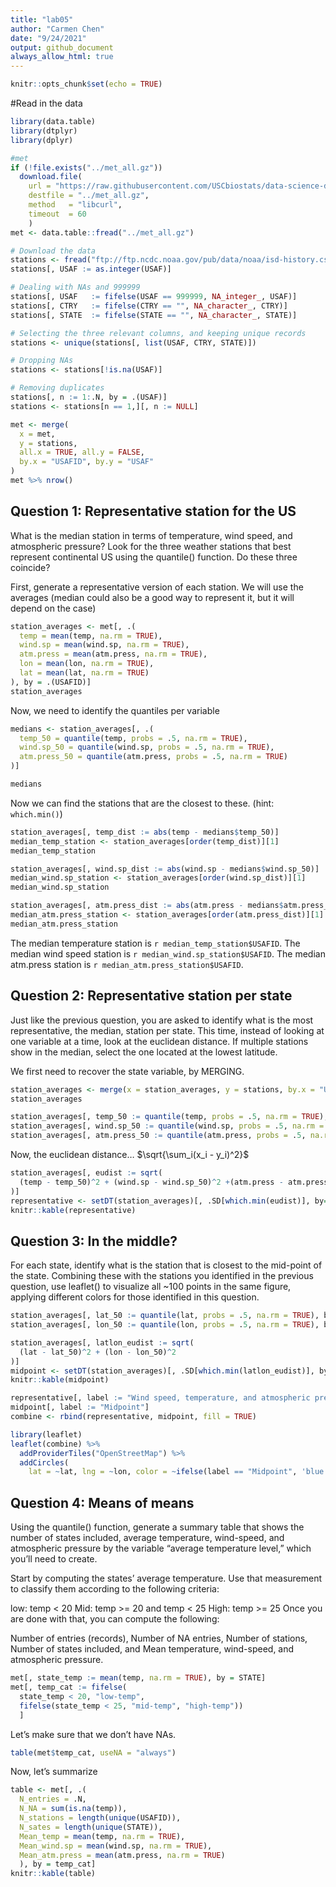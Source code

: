 ```yaml
---
title: "lab05"
author: "Carmen Chen"
date: "9/24/2021"
output: github_document
always_allow_html: true
---
```


```r
knitr::opts_chunk$set(echo = TRUE)
```


#Read in the data

```r
library(data.table)
library(dtplyr)
library(dplyr)
```

```r
#met
if (!file.exists("../met_all.gz"))
  download.file(
    url = "https://raw.githubusercontent.com/USCbiostats/data-science-data/master/02_met/met_all.gz",
    destfile = "../met_all.gz",
    method   = "libcurl",
    timeout  = 60
    )
met <- data.table::fread("../met_all.gz")

# Download the data
stations <- fread("ftp://ftp.ncdc.noaa.gov/pub/data/noaa/isd-history.csv")
stations[, USAF := as.integer(USAF)]

# Dealing with NAs and 999999
stations[, USAF   := fifelse(USAF == 999999, NA_integer_, USAF)]
stations[, CTRY   := fifelse(CTRY == "", NA_character_, CTRY)]
stations[, STATE  := fifelse(STATE == "", NA_character_, STATE)]

# Selecting the three relevant columns, and keeping unique records
stations <- unique(stations[, list(USAF, CTRY, STATE)])

# Dropping NAs
stations <- stations[!is.na(USAF)]

# Removing duplicates
stations[, n := 1:.N, by = .(USAF)]
stations <- stations[n == 1,][, n := NULL]
```

```r
met <- merge(
  x = met,
  y = stations,
  all.x = TRUE, all.y = FALSE,
  by.x = "USAFID", by.y = "USAF"
)
met %>% nrow()
```

## Question 1: Representative station for the US

What is the median station in terms of temperature, wind speed, and atmospheric pressure? Look for the three weather stations that best represent continental US using the quantile() function. Do these three coincide?


First, generate a representative version of each station. We will use the averages (median could also be a good way to represent it, but it will depend on the case)

```r
station_averages <- met[, .(
  temp = mean(temp, na.rm = TRUE),
  wind.sp = mean(wind.sp, na.rm = TRUE),
  atm.press = mean(atm.press, na.rm = TRUE),
  lon = mean(lon, na.rm = TRUE),
  lat = mean(lat, na.rm = TRUE)
), by = .(USAFID)]
station_averages
```

Now, we need to identify the quantiles per variable

```r
medians <- station_averages[, .(
  temp_50 = quantile(temp, probs = .5, na.rm = TRUE),
  wind.sp_50 = quantile(wind.sp, probs = .5, na.rm = TRUE),
  atm.press_50 = quantile(atm.press, probs = .5, na.rm = TRUE)
)]

medians
```
Now we can find the stations that are the closest to these. (hint: `which.min()`)

```r
station_averages[, temp_dist := abs(temp - medians$temp_50)]
median_temp_station <- station_averages[order(temp_dist)][1]
median_temp_station
```
```r
station_averages[, wind.sp_dist := abs(wind.sp - medians$wind.sp_50)]
median_wind.sp_station <- station_averages[order(wind.sp_dist)][1]
median_wind.sp_station
```

```r
station_averages[, atm.press_dist := abs(atm.press - medians$atm.press_50)]
median_atm.press_station <- station_averages[order(atm.press_dist)][1]
median_atm.press_station
```

The median temperature station is `r median_temp_station$USAFID`.
The median wind speed station is `r median_wind.sp_station$USAFID`.
The median atm.press station is `r median_atm.press_station$USAFID`.



## Question 2: Representative station per state

Just like the previous question, you are asked to identify what is the most representative, the median, station per state. This time, instead of looking at one variable at a time, look at the euclidean distance. If multiple stations show in the median, select the one located at the lowest latitude.


We first need to recover the state variable, by MERGING.

```r
station_averages <- merge(x = station_averages, y = stations, by.x = "USAFID", by.y = "USAF", all.x = FALSE, all.y = TRUE)
station_averages
```

```r
station_averages[, temp_50 := quantile(temp, probs = .5, na.rm = TRUE), by = STATE ]
station_averages[, wind.sp_50 := quantile(wind.sp, probs = .5, na.rm = TRUE), by = STATE ]
station_averages[, atm.press_50 := quantile(atm.press, probs = .5, na.rm = TRUE), by = STATE ]
```

Now, the euclidean distance... $\sqrt{\sum_i(x_i - y_i)^2}$

```r
station_averages[, eudist := sqrt(
  (temp - temp_50)^2 + (wind.sp - wind.sp_50)^2 +(atm.press - atm.press_50)^2
)]
representative <- setDT(station_averages)[, .SD[which.min(eudist)], by=STATE]
knitr::kable(representative)
```


## Question 3: In the middle?
For each state, identify what is the station that is closest to the mid-point of the state. Combining these with the stations you identified in the previous question, use leaflet() to visualize all ~100 points in the same figure, applying different colors for those identified in this question.

```r
station_averages[, lat_50 := quantile(lat, probs = .5, na.rm = TRUE), by = STATE]
station_averages[, lon_50 := quantile(lon, probs = .5, na.rm = TRUE), by = STATE]

```

```r
station_averages[, latlon_eudist := sqrt(
  (lat - lat_50)^2 + (lon - lon_50)^2
)]
midpoint <- setDT(station_averages)[, .SD[which.min(latlon_eudist)], by=STATE]
knitr::kable(midpoint)
```

```r
representative[, label := "Wind speed, temperature, and atmospheric pressure"]
midpoint[, label := "Midpoint"]
combine <- rbind(representative, midpoint, fill = TRUE)
```

```r
library(leaflet)
leaflet(combine) %>%
  addProviderTiles("OpenStreetMap") %>%
  addCircles(
    lat = ~lat, lng = ~lon, color = ~ifelse(label == "Midpoint", 'blue', 'green'))

```


## Question 4: Means of means
Using the quantile() function, generate a summary table that shows the number of states included, average temperature, wind-speed, and atmospheric pressure by the variable “average temperature level,” which you’ll need to create.

Start by computing the states’ average temperature. Use that measurement to classify them according to the following criteria:

low: temp < 20
Mid: temp >= 20 and temp < 25
High: temp >= 25
Once you are done with that, you can compute the following:

Number of entries (records),
Number of NA entries,
Number of stations,
Number of states included, and
Mean temperature, wind-speed, and atmospheric pressure.


```r
met[, state_temp := mean(temp, na.rm = TRUE), by = STATE]
met[, temp_cat := fifelse(
  state_temp < 20, "low-temp", 
  fifelse(state_temp < 25, "mid-temp", "high-temp"))
  ]
```


Let's make sure that we don't have NAs.

```r
table(met$temp_cat, useNA = "always")
```


Now, let's summarize

```r
table <- met[, .(
  N_entries = .N,
  N_NA = sum(is.na(temp)),
  N_stations = length(unique(USAFID)),
  N_sates = length(unique(STATE)),
  Mean_temp = mean(temp, na.rm = TRUE),
  Mean_wind.sp = mean(wind.sp, na.rm = TRUE),
  Mean_atm.press = mean(atm.press, na.rm = TRUE)
  ), by = temp_cat]
knitr::kable(table)
```


